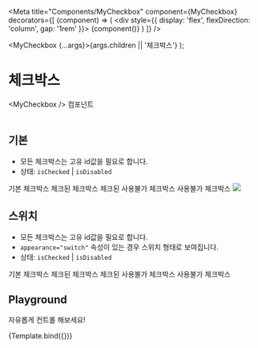 
<Meta
  title="Components/MyCheckbox"
  component={MyCheckbox}
  decorators={[
    (component) => (
      <div style={{ display: 'flex', flexDirection: 'column', gap: '1rem' }}>
        {component()}
      </div>
    )
  ]}
/>

  <MyCheckbox {...args}>{args.children || '체크박스'}</MyCheckbox>
);

# 체크박스

&lt;MyCheckbox /&gt; 컴포넌트<br/><br/>

## 기본

- 모든 체크박스는 고유 id값을 필요로 합니다.
- 상태: `isChecked` | `isDisabled`

<Canvas>
  <Story name="Default">
    <MyCheckbox id="ch-story-1">기본 체크박스</MyCheckbox>
    <MyCheckbox id="ch-story-2" isChecked>
      체크된 체크박스
    </MyCheckbox>
    <MyCheckbox id="ch-story-3" isChecked isDisabled>
      체크된 사용불가 체크박스
    </MyCheckbox>
    <MyCheckbox id="ch-story-4" isDisabled>
      사용불가 체크박스
    </MyCheckbox>
    <MyCheckbox id="ch-story-5">
      <img
        style={{ width: '100px', height: '100px' }}
        src="https://item.kakaocdn.net/do/7f552a5d038cc7b0b6f99339bbc330baf43ad912ad8dd55b04db6a64cddaf76d"
      />
    </MyCheckbox>
  </Story>
</Canvas>

## 스위치

- 모든 체크박스는 고유 id값을 필요로 합니다.
- `appearance="switch"` 속성이 있는 경우 스위치 형태로 보여집니다.
- 상태: `isChecked` | `isDisabled`

<Canvas>
  <Story name="Switch">
    <MyCheckbox id="ch-story-6" appearance="switch">
      기본 체크박스
    </MyCheckbox>
    <MyCheckbox id="ch-story-7" appearance="switch" isChecked>
      체크된 체크박스
    </MyCheckbox>
    <MyCheckbox id="ch-story-8" appearance="switch" isChecked isDisabled>
      체크된 사용불가 체크박스
    </MyCheckbox>
    <MyCheckbox id="ch-story-9" appearance="switch" isDisabled>
      사용불가 체크박스
    </MyCheckbox>
  </Story>
</Canvas>

## Playground

자유롭게 컨트롤 해보세요!

<Canvas>
  <Story
    name="Playground"
    argTypes={{
      id: {
        defaultValue: 'test'
      },
      name: {
        table: {
          disable: true
        }
      },
      onChange: {
        table: {
          disable: true
        }
      },
      className: {
        table: {
          disable: true
        }
      },
      children: {
        defaultValue: '체크박스',
        description: '체크박스 콘텐츠 (텍스트, 아이콘 등)',
        control: 'text'
      }
    }}
  >
    {Template.bind({})}
  </Story>
</Canvas>

<ArgsTable story="Playground" />

